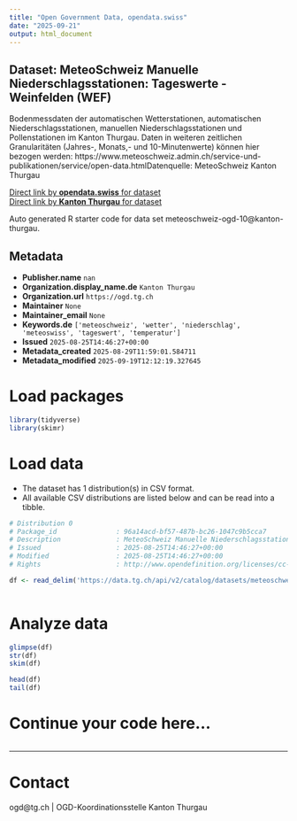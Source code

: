 ```yaml
---
title: "Open Government Data, opendata.swiss"
date: "2025-09-21"
output: html_document
---
```


## Dataset: MeteoSchweiz Manuelle Niederschlagsstationen: Tageswerte - Weinfelden (WEF)

Bodenmessdaten der automatischen Wetterstationen, automatischen Niederschlagsstationen, manuellen Niederschlagsstationen und Pollenstationen im Kanton Thurgau. Daten in weiteren zeitlichen Granularitäten (Jahres-, Monats,- und 10-Minutenwerte) können hier bezogen werden: https://www.meteoschweiz.admin.ch/service-und-publikationen/service/open-data.htmlDatenquelle: MeteoSchweiz Kanton Thurgau

[Direct link by **opendata.swiss** for dataset](https://opendata.swiss/de/dataset/meteoschweiz-manuelle-niederschlagsstationen-tageswerte-weinfelden-wef)<br>
[Direct link by **Kanton Thurgau** for dataset](https://data.tg.ch/explore/dataset/meteoschweiz-ogd-10/)

Auto generated R starter code for data set meteoschweiz-ogd-10@kanton-thurgau.

## Metadata

- **Publisher.name** `nan`
- **Organization.display_name.de** `Kanton Thurgau`
- **Organization.url** `https://ogd.tg.ch`
- **Maintainer** `None`
- **Maintainer_email** `None`
- **Keywords.de** `['meteoschweiz', 'wetter', 'niederschlag', 'meteoswiss', 'tageswert', 'temperatur']`
- **Issued** `2025-08-25T14:46:27+00:00`
- **Metadata_created** `2025-08-29T11:59:01.584711`
- **Metadata_modified** `2025-09-19T12:12:19.327645`


# Load packages

```r

library(tidyverse)
library(skimr)

```

# Load data

-   The dataset has 1 distribution(s) in CSV format.
-   All available CSV distributions are listed below and can be read into a tibble.

```r

# Distribution 0
# Package_id               : 96a14acd-bf57-487b-bc26-1047c9b5cca7
# Description              : MeteoSchweiz Manuelle Niederschlagsstationen: Tageswerte - Weinfelden (WEF) (csv)
# Issued                   : 2025-08-25T14:46:27+00:00
# Modified                 : 2025-08-25T14:46:27+00:00
# Rights                   : http://www.opendefinition.org/licenses/cc-by/

df <- read_delim('https://data.tg.ch/api/v2/catalog/datasets/meteoschweiz-ogd-10/exports/csv?use_labels=true')



```

# Analyze data

```r

glimpse(df)
str(df)
skim(df)

head(df)
tail(df)

```

# Continue your code here...

```r

```

------------------------------------------------------------------------

# Contact

ogd@tg.ch | OGD-Koordinationsstelle Kanton Thurgau
